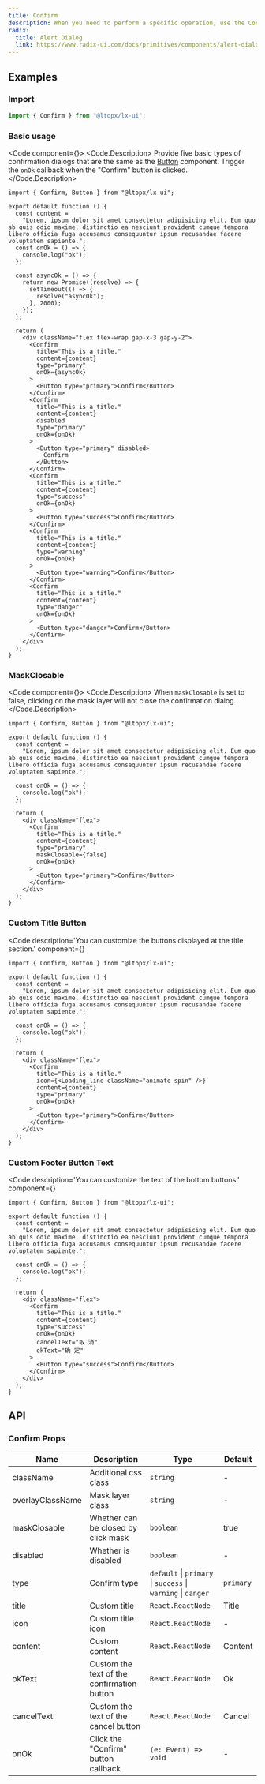 ```yaml
---
title: Confirm
description: When you need to perform a specific operation, use the Confirm dialog box to ask the user for confirmation.
radix:
  title: Alert Dialog
  link: https://www.radix-ui.com/docs/primitives/components/alert-dialog
---
```



## Examples

### Import

```js copy
import { Confirm } from "@ltopx/lx-ui";
```

### Basic usage

<Code component={<Basic />}>
<Code.Description>
Provide five basic types of confirmation dialogs that are the same as the [Button](/components/button) component. Trigger the `onOk` callback when the "Confirm" button is clicked.
</Code.Description>
```tsx filename="Confirm.tsx" copy
import { Confirm, Button } from "@ltopx/lx-ui";

export default function () {
  const content =
    "Lorem, ipsum dolor sit amet consectetur adipisicing elit. Eum quo ab quis odio maxime, distinctio ea nesciunt provident cumque tempora libero officia fuga accusamus consequuntur ipsum recusandae facere voluptatem sapiente.";
  const onOk = () => {
    console.log("ok");
  };
  
  const asyncOk = () => {
    return new Promise((resolve) => {
      setTimeout(() => {
        resolve("asyncOk");
      }, 2000);
    });
  };
  
  return (
    <div className="flex flex-wrap gap-x-3 gap-y-2">
      <Confirm
        title="This is a title."
        content={content}
        type="primary"
        onOk={asyncOk}
      >
        <Button type="primary">Confirm</Button>
      </Confirm>
      <Confirm
        title="This is a title."
        content={content}
        disabled
        type="primary"
        onOk={onOk}
      >
        <Button type="primary" disabled>
          Confirm
        </Button>
      </Confirm>
      <Confirm
        title="This is a title."
        content={content}
        type="success"
        onOk={onOk}
      >
        <Button type="success">Confirm</Button>
      </Confirm>
      <Confirm
        title="This is a title."
        content={content}
        type="warning"
        onOk={onOk}
      >
        <Button type="warning">Confirm</Button>
      </Confirm>
      <Confirm
        title="This is a title."
        content={content}
        type="danger"
        onOk={onOk}
      >
        <Button type="danger">Confirm</Button>
      </Confirm>
    </div>
  );
}
```
</Code>

### MaskClosable

<Code component={<MaskClosable />}>
<Code.Description>
When `maskClosable` is set to false, clicking on the mask layer will not close the confirmation dialog.
</Code.Description>
```tsx filename="Confirm.tsx" copy {17}
import { Confirm, Button } from "@ltopx/lx-ui";

export default function () {
  const content =
    "Lorem, ipsum dolor sit amet consectetur adipisicing elit. Eum quo ab quis odio maxime, distinctio ea nesciunt provident cumque tempora libero officia fuga accusamus consequuntur ipsum recusandae facere voluptatem sapiente.";
    
  const onOk = () => {
    console.log("ok");
  };
  
  return (
    <div className="flex">
      <Confirm
        title="This is a title."
        content={content}
        type="primary"
        maskClosable={false}
        onOk={onOk}
      >
        <Button type="primary">Confirm</Button>
      </Confirm>
    </div>
  );
}
```
</Code>

### Custom Title Button

<Code 
  description='You can customize the buttons displayed at the title section.' 
  component={<TitleIcon />}
>
```tsx filename="Confirm.tsx" copy {15}
import { Confirm, Button } from "@ltopx/lx-ui";

export default function () {
  const content =
    "Lorem, ipsum dolor sit amet consectetur adipisicing elit. Eum quo ab quis odio maxime, distinctio ea nesciunt provident cumque tempora libero officia fuga accusamus consequuntur ipsum recusandae facere voluptatem sapiente.";
    
  const onOk = () => {
    console.log("ok");
  };
  
  return (
    <div className="flex">
      <Confirm
        title="This is a title."
        icon={<Loading_line className="animate-spin" />}
        content={content}
        type="primary"
        onOk={onOk}
      >
        <Button type="primary">Confirm</Button>
      </Confirm>
    </div>
  );
}
```
</Code>

### Custom Footer Button Text

<Code 
  description='You can customize the text of the bottom buttons.' 
  component={<IconText />}
>
```tsx filename="Confirm.tsx" copy {18,19}
import { Confirm, Button } from "@ltopx/lx-ui";

export default function () {
  const content =
    "Lorem, ipsum dolor sit amet consectetur adipisicing elit. Eum quo ab quis odio maxime, distinctio ea nesciunt provident cumque tempora libero officia fuga accusamus consequuntur ipsum recusandae facere voluptatem sapiente.";
    
  const onOk = () => {
    console.log("ok");
  };
  
  return (
    <div className="flex">
      <Confirm
        title="This is a title."
        content={content}
        type="success"
        onOk={onOk}
        cancelText="取 消"
        okText="确 定"
      >
        <Button type="success">Confirm</Button>
      </Confirm>
    </div>
  );
}
```
</Code>

## API

### Confirm Props

| Name             | Description                                | Type                                                         | Default   |
| ---------------- | ------------------------------------------ | ------------------------------------------------------------ | --------- |
| className        | Additional css class                       | `string`                                                     | -         |
| overlayClassName | Mask layer class                           | `string`                                                     | -         |
| maskClosable     | Whether can be closed by click mask        | `boolean`                                                    | true      |
| disabled         | Whether is disabled                        | `boolean`                                                    | -         |
| type             | Confirm type                               | `default` \| `primary` \| `success` \| `warning` \| `danger` | `primary` |
| title            | Custom title                               | `React.ReactNode`                                            | Title     |
| icon             | Custom title icon                          | `React.ReactNode`                                            | -         |
| content          | Custom content                             | `React.ReactNode`                                            | Content   |
| okText           | Custom the text of the confirmation button | `React.ReactNode`                                            | Ok        |
| cancelText       | Custom the text of the cancel button       | `React.ReactNode`                                            | Cancel    |
| onOk             | Click the "Confirm" button callback        | `(e: Event) => void`                                         | -         |
